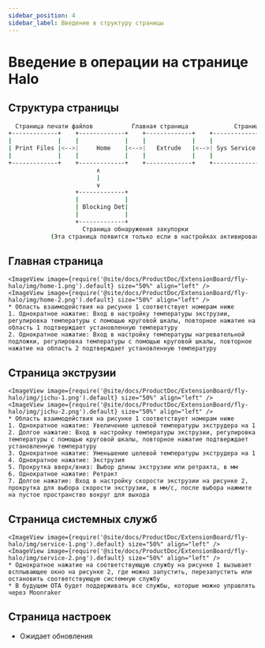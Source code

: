 ```yaml
---
sidebar_position: 4
sidebar_label: Введение в структуру страницы
---
```





# Введение в операции на странице Halo

## Структура страницы

```bash
  Страница печати файлов           Главная страница             Страница экструзии            Системные службы             Настройки              Информация об устройстве
+-------------+    +-------------+    +-------------+    +-------------+    +-------------+    +-------------+
|             |    |             |    |             |    |             |    |             |    |             |
| Print Files |<-->|     Home    |<-->|   Extrude   |<-->| Sys Service |<-->|   Setting   |<-->|  Dev Info   |
|             |    |             |    |             |    |             |    |             |    |             |
+-------------+    +-------------+    +-------------+    +-------------+    +-------------+    +-------------+
                         ∧
                         |
                         ∨
                   +-------------+
                   |             |
                   | Blocking Det|
                   |             |
                   +-------------+
                     Страница обнаружения закупорки
            (Эта страница появится только если в настройках активировано обнаружение закупорки)
```

## Главная страница

    <ImageView image={require('@site/docs/ProductDoc/ExtensionBoard/fly-halo/img/home-1.png').default} size="50%" align="left" />
    <ImageView image={require('@site/docs/ProductDoc/ExtensionBoard/fly-halo/img/home-2.png').default} size="50%" align="left" />
    * Область взаимодействия на рисунке 1 соответствует номерам ниже
    1. Однократное нажатие: Вход в настройку температуры экструзии, регулировка температуры с помощью круговой шкалы, повторное нажатие на область 1 подтверждает установленную температуру
    2. Однократное нажатие: Вход в настройку температуры нагревательной подложки, регулировка температуры с помощью круговой шкалы, повторное нажатие на область 2 подтверждает установленную температуру

## Страница экструзии

    <ImageView image={require('@site/docs/ProductDoc/ExtensionBoard/fly-halo/img/jichu-1.png').default} size="50%" align="left" />
    <ImageView image={require('@site/docs/ProductDoc/ExtensionBoard/fly-halo/img/jichu-2.png').default} size="50%" align="left" />
    * Область взаимодействия на рисунке 1 соответствует номерам ниже
    1. Однократное нажатие: Увеличение целевой температуры экструдера на 1
    2. Долгое нажатие: Вход в настройку температуры экструзии, регулировка температуры с помощью круговой шкалы, повторное нажатие подтверждает установленную температуру
    3. Однократное нажатие: Уменьшение целевой температуры экструдера на 1
    4. Однократное нажатие: Экструзия
    5. Прокрутка вверх/вниз: Выбор длины экструзии или ретракта, в мм
    6. Однократное нажатие: Ретракт
    7. Долгое нажатие: Вход в настройку скорости экструзии на рисунке 2, прокрутка для выбора скорости экструзии, в мм/с, после выбора нажмите на пустое пространство вокруг для выхода


## Страница системных служб

    <ImageView image={require('@site/docs/ProductDoc/ExtensionBoard/fly-halo/img/service-1.png').default} size="50%" align="left" />
    <ImageView image={require('@site/docs/ProductDoc/ExtensionBoard/fly-halo/img/service-2.png').default} size="50%" align="left" />
    * Однократное нажатие на соответствующую службу на рисунке 1 вызывает всплывающее окно на рисунке 2, где можно запустить, перезапустить или остановить соответствующую системную службу
    * В будущем OTA будет поддерживать все службы, которые можно управлять через Moonraker


## Страница настроек

* Ожидает обновления